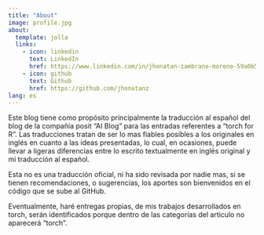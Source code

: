 ```yaml
---
title: "About"
image: profile.jpg
about:
  template: jolla
  links:
    - icon: linkedin
      text: LinkedIn
      href: https://www.linkedin.com/in/jhonatan-zambrano-moreno-59a0b525/
    - icon: github
      text: Github
      href: https://github.com/jhonatanz
lang: es
---
```


Este blog tiene como propósito principalmente la traducción al español del blog de la compañía posit "AI Blog" para las entradas referentes a "torch for R". Las traducciones tratan de ser lo mas fiables posibles a los originales en inglés en cuanto a las ideas presentadas, lo cual, en ocasiones, puede llevar a ligeras diferencias entre lo escrito textualmente en inglés original y mi traducción al español.

Esta no es una traducción oficial, ni ha sido revisada por nadie mas, si se tienen recomendaciones, o sugerencias, los aportes son bienvenidos en el código que se sube al GitHub.

Eventualmente, haré entregas propias, de mis trabajos desarrollados en torch, serán identificados porque dentro de las categorías del articulo no aparecerá "torch".
